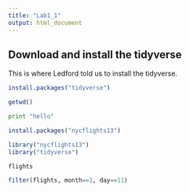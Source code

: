 ```yaml
---
title: "Lab1_1"
output: html_document
---
```



## Download and install the tidyverse
This is where Ledford told us to install the tidyverse.
```r
install.packages("tidyverse")
```


```r
getwd()
```

```python
print "hello"
```
```r
install.packages("nycflights13")
```

```r
library("nycflights13")
library("tidyverse")
```

```r
flights
```

```r
filter(flights, month==1, day==11)
```



